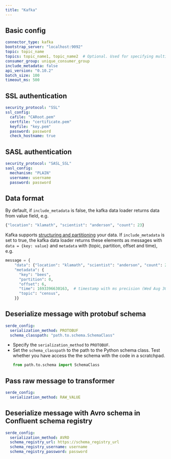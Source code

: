 ```yaml
---
title: "Kafka"
---
```


## Basic config

```yaml
connector_type: kafka
bootstrap_server: "localhost:9092"
topic: topic_name
topics: topic_name1, topic_name2  # Optional. Used for specifying multiple topics.
consumer_group: unique_consumer_group
include_metadata: false
api_version: "0.10.2"
batch_size: 100
timeout_ms: 500
```


## SSL authentication

```yaml
security_protocol: "SSL"
ssl_config:
  cafile: "CARoot.pem"
  certfile: "certificate.pem"
  keyfile: "key.pem"
  password: password
  check_hostname: true
```

## SASL authentication

```yaml
security_protocol: "SASL_SSL"
sasl_config:
  mechanism: "PLAIN"
  username: username
  password: password
```

## Data format

By default, if `include_metadata` is false, the kafka data loader returns data from value field, e.g.
```python
{"location": "klamath", "scientist": "anderson", "count": 23}
```

Kafka supports [structuring and partitioning](https://kafka-python.readthedocs.io/en/master/apidoc/KafkaProducer.html#kafka.KafkaProducer.send) your data. 
If `include_metadata` is set to true, the kafka data loader returns these elements as messages with `data = {key: value}` and `metadata` with (topic, partition, offset and time), e.g.

```python
message = {
    "data": {"location": "klamath", "scientist": "anderson", "count": 23},
    "metadata": {
      "key": "bees",
      "partition": 0,
      "offset": 6,
      "time": 1693396630163,  # timestamp with ms precision (Wed Aug 30 2023 11:57:10 GMT+0)
      "topic": "census",
    }}
```

## Deserialize message with protobuf schema

```yaml
serde_config:
  serialization_method: PROTOBUF
  schema_classpath: "path.to.schema.SchemaClass"
```

* Specify the `serialization_method` to `PROTOBUF`.
* Set the `schema_classpath` to the path to the Python schema class. Test whether you have access the the schema with the code
  in a scratchpad.
  ```python
  from path.to.schema import SchemaClass
  ```

## Pass raw message to transformer

```yaml
serde_config:
  serialization_method: RAW_VALUE
```

## Deserialize message with Avro schema in Confluent schema registry

```yaml
serde_config:
  serialization_method: AVRO
  schema_registry_url: https://schema_registry_url
  schema_registry_username: username
  schema_registry_password: password
```
